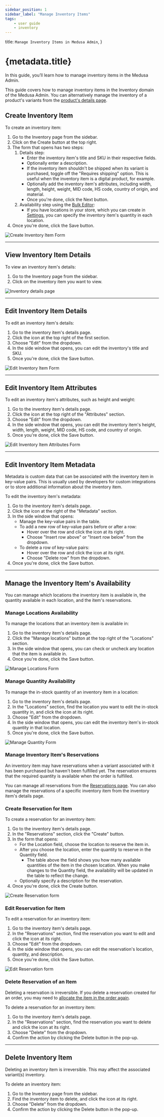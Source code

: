 ```yaml
---
sidebar_position: 1
sidebar_label: "Manage Inventory Items"
tags:
    - user guide
    - inventory
---
```



  title: `Manage Inventory Items in Medusa Admin`,
}

# {metadata.title}

In this guide, you’ll learn how to manage inventory items in the Medusa Admin.

<Note>

This guide covers how to manage inventory items in the Inventory domain of the Medusa Admin. You can alternatively manage the inventory of a product's variants from the [product's details page](../../products/variants/page.mdx#manage-product-variant-inventory).

</Note>

## Create Inventory Item

To create an inventory item:

1. Go to the Inventory page from the sidebar.
2. Click on the Create button at the top right.
3. The form that opens has two steps:
    1. Details step:
        - Enter the inventory item's title and SKU in their respective fields.
        - Optionally enter a description.
        - If the inventory item shouldn't be shipped when its variant is purchased, toggle off the "Requires shipping" option. This is useful when the inventory item is a digital product, for example.
        - Optionally add the inventory item's attributes, including width, length, height, weight, MID code, HS code, country of origin, and material.
        - Once you're done, click the Next button.
    2. Availability step using the [Bulk Editor](../../tips/bulk-editor/page.mdx):
        - If you have locations in your store, which you can create in [Settings](../../settings/locations-and-shipping/locations/page.mdx), you can specify the inventory item's quantity in each location.
4. Once you're done, click the Save button.

![Create Inventory Item Form](https://res.cloudinary.com/dza7lstvk/image/upload/v1739882517/User%20Guide/Screenshot_2025-02-18_at_2.39.03_PM_jsfp3d.png)

---

## View Inventory Item Details

To view an inventory item's details:

1. Go to the Inventory page from the sidebar.
2. Click on the inventory item you want to view.

![Inventory details page](https://res.cloudinary.com/dza7lstvk/image/upload/v1739882587/User%20Guide/Screenshot_2025-02-18_at_2.42.57_PM_dkxudi.png)

---

## Edit Inventory Item Details

To edit an inventory item's details:

1. Go to the inventory item's details page.
2. Click the <InlineIcon Icon={EllipsisHorizontal} alt="three-dots" /> icon at the top right of the first section.
3. Choose "Edit" from the dropdown.
4. In the side window that opens, you can edit the inventory's title and SKU.
5. Once you're done, click the Save button.

![Edit Inventory Item Form](https://res.cloudinary.com/dza7lstvk/image/upload/v1739882721/User%20Guide/Screenshot_2025-02-18_at_2.45.12_PM_scijta.png)

---

## Edit Inventory Item Attributes

To edit an inventory item's attributes, such as height and weight:

1. Go to the inventory item's details page.
2. Click the <InlineIcon Icon={EllipsisHorizontal} alt="three-dots" /> icon at the top right of the "Attributes" section.
3. Choose "Edit" from the dropdown.
4. In the side window that opens, you can edit the inventory item's height, width, length, weight, MID code, HS code, and country of origin.
5. Once you're done, click the Save button.

![Edit Inventory Item Attributes Form](https://res.cloudinary.com/dza7lstvk/image/upload/v1739882880/User%20Guide/Screenshot_2025-02-18_at_2.47.49_PM_uxlvkb.png)

---

## Edit Inventory Item Metadata

Metadata is custom data that can be associated with the inventory item in key-value pairs. This is usually used by developers for custom integrations or to store additional information about the inventory item.

To edit the inventory item's metadata:

1. Go to the inventory item's details page.
2. Click the <InlineIcon Icon={ArrowUpRightOnBox} alt="arrow" /> icon at the right of the "Metadata" section.
3. In the side window that opens:
    - Manage the key-value pairs in the table.
    - To add a new row of key-value pairs before or after a row:
        - Hover over the row and click the <InlineIcon Icon={EllipsisVertical} alt="three-dots" /> icon at its right.
        - Choose "Insert row above" or "Insert row below" from the dropdown.
    - To delete a row of key-value pairs:
        - Hover over the row and click the <InlineIcon Icon={EllipsisVertical} alt="three-dots" /> icon at its right.
        - Choose "Delete row" from the dropdown.
4. Once you're done, click the Save button.

---

## Manage the Inventory Item's Availability

You can manage which locations the inventory item is available in, the quantity available in each location, and the item's reservations.

### Manage Locations Availability

To manage the locations that an inventory item is available in:

1. Go to the inventory item's details page.
2. Click the "Manage locations" button at the top right of the "Locations" section.
3. In the side window that opens, you can check or uncheck any location that the item is available in.
4. Once you're done, click the Save button.

![Manage Locations Form](https://res.cloudinary.com/dza7lstvk/image/upload/v1739883050/User%20Guide/Screenshot_2025-02-18_at_2.50.41_PM_zxtz8k.png)

### Manage Quantity Availability

To manage the in-stock quantity of an inventory item in a location:

1. Go to the inventory item's details page.
2. In the "Locations" section, find the location you want to edit the in-stock quantity in, and click the <InlineIcon Icon={EllipsisHorizontal} alt="three-dots" /> icon at its right.
3. Choose "Edit" from the dropdown.
4. In the side window that opens, you can edit the inventory item's in-stock quantity in that location.
5. Once you're done, click the Save button.

![Manage Quantity Form](https://res.cloudinary.com/dza7lstvk/image/upload/v1739883219/User%20Guide/Screenshot_2025-02-18_at_2.52.33_PM_jvax7o.png)

### Manage Inventory Item's Reservations

An inventory item may have reservations when a variant associated with it has been purchased but haven't been fulfilled yet. The reservation ensures that the required quantity is available when the order is fulfilled.

You can manage all reservations from the [Reservations page](../reservations/page.mdx). You can also manage the reservations of a specific inventory item from the inventory item's details page.

### Create Reservation for Item

To create a reservation for an inventory item:

1. Go to the inventory item's details page.
2. In the "Reservations" section, click the "Create" button.
3. In the form that opens:
    - For the Location field, choose the location to reserve the item in.
    - After you choose the location, enter the quantity to reserve in the Quantity field.
        - The table above the field shows you how many available quantities of the item in the chosen location. When you make changes to the Quantity field, the availability will be updated in the table to reflect the change.
    - Optionally specify a description for the reservation.
4. Once you're done, click the Create button.

![Create Reservation form](https://res.cloudinary.com/dza7lstvk/image/upload/v1739884917/User%20Guide/Screenshot_2025-02-18_at_2.58.41_PM_d8tgpb.png)

### Edit Reservation for Item

To edit a reservation for an inventory item:

1. Go to the inventory item's details page.
2. In the "Reservations" section, find the reservation you want to edit and click the <InlineIcon Icon={EllipsisHorizontal} alt="three-dots" /> icon at its right.
3. Choose "Edit" from the dropdown.
4. In the side window that opens, you can edit the reservation's location, quantity, and description.
5. Once you're done, click the Save button.

![Edit Reservation form](https://res.cloudinary.com/dza7lstvk/image/upload/v1739884918/User%20Guide/Screenshot_2025-02-18_at_3.21.36_PM_vjp0eo.png)

### Delete Reservation of an Item

<Note type="warning">

Deleting a reservation is irreversible. If you delete a reservation created for an order, you may need to [allocate the item in the order again](../../orders/manage/page.mdx#allocate-order-items-manually).

</Note>

To delete a reservation for an inventory item:

1. Go to the inventory item's details page.
2. In the "Reservations" section, find the reservation you want to delete and click the <InlineIcon Icon={EllipsisHorizontal} alt="three-dots" /> icon at its right.
3. Choose "Delete" from the dropdown.
4. Confirm the action by clicking the Delete button in the pop-up.

---

## Delete Inventory Item

<Note type="warning">

Deleting an inventory item is irreversible. This may affect the associated variant(s) inventory.

</Note>

To delete an inventory item:

1. Go to the Inventory page from the sidebar.
2. Find the inventory item to delete, and click the <InlineIcon Icon={EllipsisHorizontal} alt="three-dots" /> icon at its right.
3. Choose "Delete" from the dropdown.
4. Confirm the action by clicking the Delete button in the pop-up.
